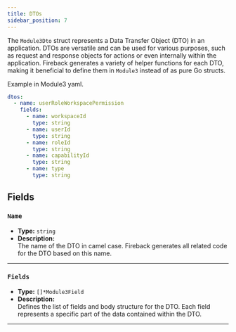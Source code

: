 ```yaml
---
title: DTOs
sidebar_position: 7
---
```


The `Module3Dto` struct represents a Data Transfer Object (DTO) in an application. DTOs are versatile and can be used for various purposes, such as request and response objects for actions or even internally within the application. Fireback generates a variety of helper functions for each DTO, making it beneficial to define them in `Module3` instead of as pure Go structs.

Example in Module3 yaml.

```yaml
dtos:
  - name: userRoleWorkspacePermission
    fields:
      - name: workspaceId
        type: string
      - name: userId
        type: string
      - name: roleId
        type: string
      - name: capabilityId
        type: string
      - name: type
        type: string
```


## Fields

### `Name`
- **Type:** `string`
- **Description:**  
  The name of the DTO in camel case. Fireback generates all related code for the DTO based on this name.

---

### `Fields`
- **Type:** `[]*Module3Field`
- **Description:**  
  Defines the list of fields and body structure for the DTO. Each field represents a specific part of the data contained within the DTO.

---
